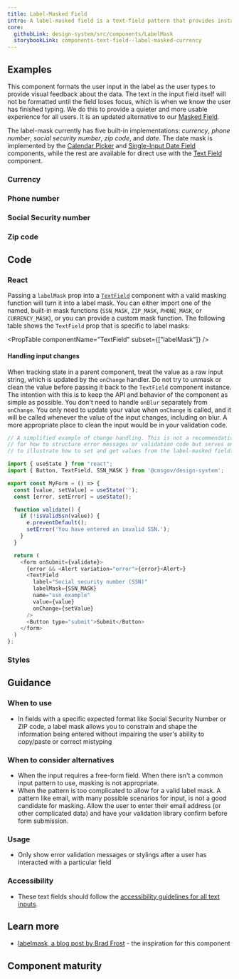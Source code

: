 ```yaml
---
title: Label-Masked Field
intro: A label-masked field is a text-field pattern that provides instant, visual feedback about how inputed data is being interpreted without creating a noisy aural experience.
core:
  githubLink: design-system/src/components/LabelMask
  storybookLink: components-text-field--label-masked-currency
---
```


## Examples

This component formats the user input in the label as the user types to provide visual feedback about the data. The text in the input field itself will not be formatted until the field loses focus, which is when we know the user has finished typing. We do this to provide a quieter and more usable experience for all users. It is an updated alternative to our [Masked Field](/components/text-field/masked-field/).

The label-mask currently has five built-in implementations: _currency_, _phone number_, _social security number_, _zip code_, and _date_. The date mask is implemented by the [Calendar Picker](/components/date-field/date-picker/) and [Single-Input Date Field](/components/date-field/single-input-date-field/) components, while the rest are available for direct use with the [Text Field](/components/text-field/) component.

### Currency

<StorybookExample
  componentName="currency"
  storyId="components-text-field--label-masked-currency"
/>

### Phone number

<StorybookExample
  componentName="phone"
  storyId="components-text-field--label-masked-phone"
/>

### Social Security number

<StorybookExample
  componentName="ssn"
  storyId="components-text-field--label-masked-ssn"
/>

### Zip code

<StorybookExample
  componentName="zip"
  storyId="components-text-field--label-masked-postal-code"
/>

## Code 

### React

Passing a `labelMask` prop into a [`TextField`](/components/text-field/) component with a valid masking function will turn it into a label mask. You can either import one of the named, built-in mask functions (`SSN_MASK`, `ZIP_MASK`, `PHONE_MASK`, or `CURRENCY_MASK`), or you can provide a custom mask function. The following table shows the `TextField` prop that is specific to label masks:

<PropTable componentName="TextField" subset={["labelMask"]} />

#### Handling input changes

When tracking state in a parent component, treat the value as a raw input string, which is updated by the `onChange` handler. Do not try to unmask or clean the value before passing it back to the `TextField` component instance. The intention with this is to keep the API and behavior of the component as simple as possible. You don't need to handle `onBlur` separately from `onChange`. You only need to update your value when `onChange` is called, and it will be called whenever the value of the input changes, including on blur. A more appropriate place to clean the input would be in your validation code.

```js
// A simplified example of change handling. This is not a recommendation
// for how to structure error messages or validation code but serves only
// to illustrate how to set and get values from the label-masked field.

import { useState } from "react";
import { Button, TextField, SSN_MASK } from '@cmsgov/design-system';

export const MyForm = () => {
  const [value, setValue] = useState('');
  const [error, setError] = useState();

  function validate() {
    if (!isValidSsn(value)) {
      e.preventDefault();
      setError('You have entered an invalid SSN.');
    }
  }

  return (
    <form onSubmit={validate}>
      {error && <Alert variation="error">{error}<Alert>}
      <TextField
        label="Social security number (SSN)"
        labelMask={SSN_MASK}
        name="ssn_example"
        value={value}
        onChange={setValue}
      />
      <Button type="submit">Submit</Button>
    </form>
  )
};
```

### Styles

## Guidance

### When to use

- In fields with a specific expected format like Social Security Number or ZIP code, a label mask allows you to constrain and shape the information being entered without impairing the user's ability to copy/paste or correct mistyping

### When to consider alternatives

- When the input requires a free-form field. When there isn't a common input pattern to use, masking is not appropriate.
- When the pattern is too complicated to allow for a valid label mask. A pattern like email, with many possible scenarios for input, is not a good candidate for masking. Allow the user to enter their email address (or other complicated data) and have your validation library confirm before form submission.

### Usage

- Only show error validation messages or stylings after a user has interacted with a particular field

### Accessibility

- These text fields should follow the [accessibility guidelines for all text inputs](/components/text-field/#guidance).

## Learn more

- [labelmask, a blog post by Brad Frost](https://bradfrost.com/blog/post/labelmask/) - the inspiration for this component

## Component maturity

<MaturityChecklist
  a11yStandards={true}
  color={true}
  forcedColors={true}
  screenReaders={true}
  keyboardNavigable={true}
  storybook={true}
  responsive={true}
  spanish={null}
  completeUiKit={false}
  responsiveUiKit={false}
  tokensInCode={true}
  tokensInSketch={true}
/>